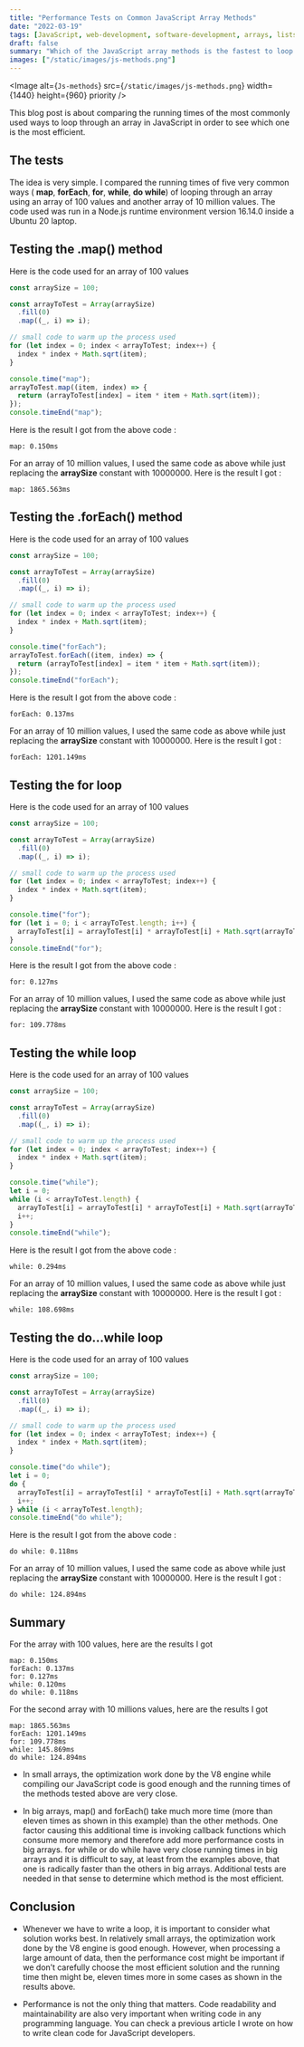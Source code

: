 ```yaml
---
title: "Performance Tests on Common JavaScript Array Methods"
date: "2022-03-19"
tags: [JavaScript, web-development, software-development, arrays, lists]
draft: false
summary: "Which of the JavaScript array methods is the fastest to loop through an array ? "
images: ["/static/images/js-methods.png"]
---
```


<Image
  alt={`Js-methods`}
  src={`/static/images/js-methods.png`}
  width={1440}
  height={960}
  priority
/>

This blog post is about comparing the running times of the most commonly used ways to loop through an array in JavaScript in order to see which one is the most efficient.

## The tests

The idea is very simple. I compared the running times of five very common ways ( **map**, **forEach**, **for**, **while**, **do while**) of looping through an array using an array of 100 values and another array of 10 million values.
The code used was run in a Node.js runtime environment version 16.14.0 inside a Ubuntu 20 laptop.

## Testing the .map() method

Here is the code used for an array of 100 values

```javascript
const arraySize = 100;

const arrayToTest = Array(arraySize)
  .fill(0)
  .map((_, i) => i);

// small code to warm up the process used
for (let index = 0; index < arrayToTest; index++) {
  index * index + Math.sqrt(item);
}

console.time("map");
arrayToTest.map((item, index) => {
  return (arrayToTest[index] = item * item + Math.sqrt(item));
});
console.timeEnd("map");
```

Here is the result I got from the above code :

```text
map: 0.150ms
```

For an array of 10 million values, I used the same code as above while just replacing the **arraySize** constant with 10000000. Here is the result I got :

```text
map: 1865.563ms
```

## Testing the .forEach() method

Here is the code used for an array of 100 values

```javascript
const arraySize = 100;

const arrayToTest = Array(arraySize)
  .fill(0)
  .map((_, i) => i);

// small code to warm up the process used
for (let index = 0; index < arrayToTest; index++) {
  index * index + Math.sqrt(item);
}

console.time("forEach");
arrayToTest.forEach((item, index) => {
  return (arrayToTest[index] = item * item + Math.sqrt(item));
});
console.timeEnd("forEach");
```

Here is the result I got from the above code :

```text
forEach: 0.137ms
```

For an array of 10 million values, I used the same code as above while just replacing the **arraySize** constant with 10000000. Here is the result I got :

```text
forEach: 1201.149ms
```

## Testing the for loop

Here is the code used for an array of 100 values

```javascript
const arraySize = 100;

const arrayToTest = Array(arraySize)
  .fill(0)
  .map((_, i) => i);

// small code to warm up the process used
for (let index = 0; index < arrayToTest; index++) {
  index * index + Math.sqrt(item);
}

console.time("for");
for (let i = 0; i < arrayToTest.length; i++) {
  arrayToTest[i] = arrayToTest[i] * arrayToTest[i] + Math.sqrt(arrayToTest[i]);
}
console.timeEnd("for");
```

Here is the result I got from the above code :

```text
for: 0.127ms
```

For an array of 10 million values, I used the same code as above while just replacing the **arraySize** constant with 10000000. Here is the result I got :

```text
for: 109.778ms
```

## Testing the while loop

Here is the code used for an array of 100 values

```javascript
const arraySize = 100;

const arrayToTest = Array(arraySize)
  .fill(0)
  .map((_, i) => i);

// small code to warm up the process used
for (let index = 0; index < arrayToTest; index++) {
  index * index + Math.sqrt(item);
}

console.time("while");
let i = 0;
while (i < arrayToTest.length) {
  arrayToTest[i] = arrayToTest[i] * arrayToTest[i] + Math.sqrt(arrayToTest[i]);
  i++;
}
console.timeEnd("while");
```

Here is the result I got from the above code :

```text
while: 0.294ms
```

For an array of 10 million values, I used the same code as above while just replacing the **arraySize** constant with 10000000. Here is the result I got :

```text
while: 108.698ms
```

## Testing the do…while loop

Here is the code used for an array of 100 values

```javascript
const arraySize = 100;

const arrayToTest = Array(arraySize)
  .fill(0)
  .map((_, i) => i);

// small code to warm up the process used
for (let index = 0; index < arrayToTest; index++) {
  index * index + Math.sqrt(item);
}

console.time("do while");
let i = 0;
do {
  arrayToTest[i] = arrayToTest[i] * arrayToTest[i] + Math.sqrt(arrayToTest[i]);
  i++;
} while (i < arrayToTest.length);
console.timeEnd("do while");
```

Here is the result I got from the above code :

```text
do while: 0.118ms
```

For an array of 10 million values, I used the same code as above while just replacing the **arraySize** constant with 10000000. Here is the result I got :

```text
do while: 124.894ms
```

## Summary

For the array with 100 values, here are the results I got

```text
map: 0.150ms
forEach: 0.137ms
for: 0.127ms
while: 0.120ms
do while: 0.118ms
```

For the second array with 10 millions values, here are the results I got

```text
map: 1865.563ms
forEach: 1201.149ms
for: 109.778ms
while: 145.869ms
do while: 124.894ms
```

- In small arrays, the optimization work done by the V8 engine while compiling our JavaScript code is good enough and the running times of the methods tested above are very close.

- In big arrays, map() and forEach() take much more time (more than eleven times as shown in this example) than the other methods.
  One factor causing this additional time is invoking callback functions which consume more memory and therefore add more performance costs in big arrays.
  for while or do while have very close running times in big arrays and it is difficult to say, at least from the examples above, that one is radically faster than the others in big arrays.
  Additional tests are needed in that sense to determine which method is the most efficient.

## Conclusion

- Whenever we have to write a loop, it is important to consider what solution works best.
  In relatively small arrays, the optimization work done by the V8 engine is good enough.
  However, when processing a large amount of data, then the performance cost might be important if we don’t carefully choose the most efficient solution and the running time then might be, eleven times more in some cases as shown in the results above.

- Performance is not the only thing that matters.
  Code readability and maintainability are also very important when writing code in any programming language.
  You can check a previous article I wrote on how to write clean code for JavaScript developers.
